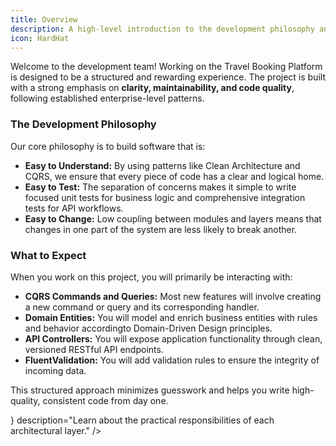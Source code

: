 ```yaml
---
title: Overview
description: A high-level introduction to the development philosophy and experience of the platform.
icon: HardHat
---
```



Welcome to the development team! Working on the Travel Booking Platform is designed to be a structured and rewarding experience. The project is built with a strong emphasis on **clarity, maintainability, and code quality**, following established enterprise-level patterns.

### The Development Philosophy

Our core philosophy is to build software that is:

- **Easy to Understand:** By using patterns like Clean Architecture and CQRS, we ensure that every piece of code has a clear and logical home.
- **Easy to Test:** The separation of concerns makes it simple to write focused unit tests for business logic and comprehensive integration tests for API workflows.
- **Easy to Change:** Low coupling between modules and layers means that changes in one part of the system are less likely to break another.

### What to Expect

When you work on this project, you will primarily be interacting with:

- **CQRS Commands and Queries:** Most new features will involve creating a new command or query and its corresponding handler.
- **Domain Entities:** You will model and enrich business entities with rules and behavior accordingto Domain-Driven Design principles.
- **API Controllers:** You will expose application functionality through clean, versioned RESTful API endpoints.
- **FluentValidation:** You will add validation rules to ensure the integrity of incoming data.

This structured approach minimizes guesswork and helps you write high-quality, consistent code from day one.

<Cards>
  <Card
    href="./project-layers"
    title="Next: Project Layers"
    icon={<Layers />}
    description="Learn about the practical responsibilities of each architectural layer."
  />
</Cards>
